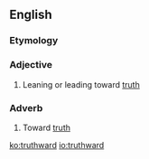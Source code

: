 ==English==

===Etymology===
{{suffix|truth|ward|lang=en}}

===Adjective===
{{en-adj}}
# Leaning or leading toward [[truth]]

===Adverb===
{{en-adv}}
# Toward [[truth]]

[[ko:truthward]]
[[io:truthward]]